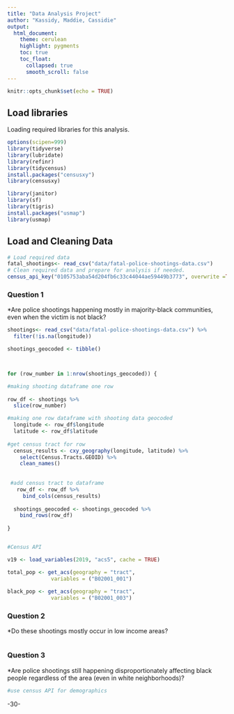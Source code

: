 ```yaml
---
title: "Data Analysis Project"
author: "Kassidy, Maddie, Cassidie"
output:
  html_document:
    theme: cerulean
    highlight: pygments
    toc: true
    toc_float:
      collapsed: true
      smooth_scroll: false
---
```


```r
knitr::opts_chunk$set(echo = TRUE)
```

## Load libraries

Loading required libraries for this analysis.

```r
options(scipen=999)
library(tidyverse)
library(lubridate)
library(refinr)
library(tidycensus)
install.packages("censusxy")
library(censusxy)

library(janitor)
library(sf)
library(tigris)
install.packages("usmap")
library(usmap)

```

## Load and Cleaning Data

```r
# Load required data
fatal_shootings<- read_csv("data/fatal-police-shootings-data.csv") 
# Clean required data and prepare for analysis if needed. 
census_api_key("0105753aba54d204fb6c33c44044ae59449b3773", overwrite =TRUE)
```



### Question 1
*Are police shootings happening mostly in majority-black communities, even when the victim is not black?

```r
shootings<- read_csv("data/fatal-police-shootings-data.csv") %>%
  filter(!is.na(longitude)) 

shootings_geocoded <- tibble()



for (row_number in 1:nrow(shootings_geocoded)) {

#making shooting dataframe one row
  
row_df <- shootings %>%
  slice(row_number)

#making one row dataframe with shooting data geocoded
  longitude <- row_df$longitude
  latitude <- row_df$latitude
  
#get census tract for row
  census_results <- cxy_geography(longitude, latitude) %>%
    select(Census.Tracts.GEOID) %>%
    clean_names()
  
  
 #add census tract to dataframe
   row_df <- row_df %>%
     bind_cols(census_results)
   
  shootings_geocoded <- shootings_geocoded %>%
    bind_rows(row_df) 
     
}


#Census API

```
```r
v19 <- load_variables(2019, "acs5", cache = TRUE) 

total_pop <- get_acs(geography = "tract",
              variables = ("B02001_001")
              
black_pop <- get_acs(geography = "tract",
              variables = ("B02001_003")
```

### Question 2
*Do these shootings mostly occur in low income areas? 

```r
```

### Question 3
*Are police shootings still happening disproportionately affecting black people regardless of the area (even in white neighborhoods)?

```r

#use census API for demographics
```


-30-
